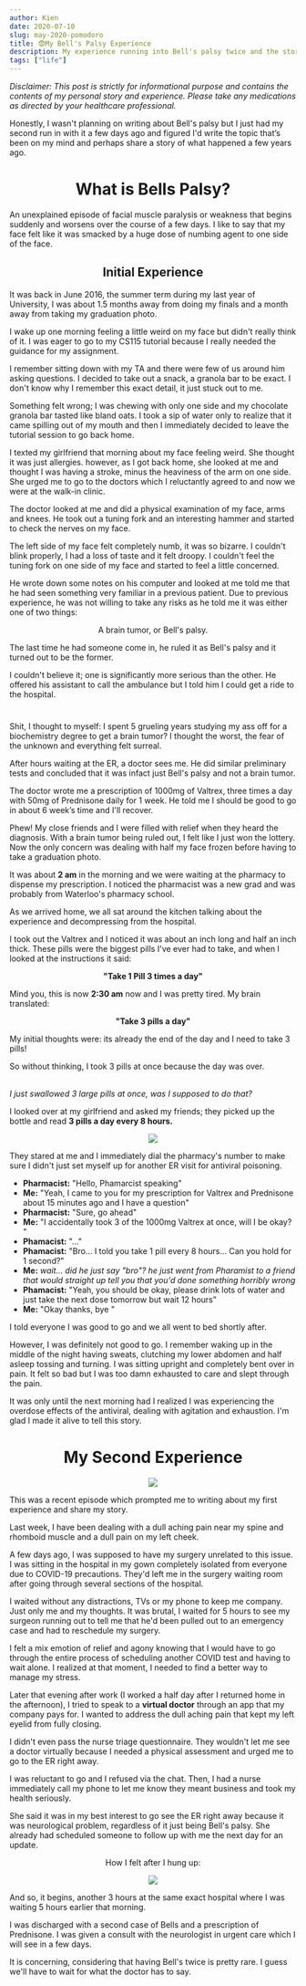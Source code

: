 ```yaml
---
author: Kien
date: 2020-07-10
slug: may-2020-pomodoro
title: 😨My Bell's Palsy Experience
description: My experience running into Bell's palsy twice and the story of how I accidentally overdosed on Valtrex (valacyclovir) like an idiot.
tags: ["life"]
---
```



_Disclaimer: This post is strictly for informational purpose and contains the contents of my personal story and experience. Please take any medications as directed by your healthcare professional._

Honestly, I wasn't planning on writing about Bell's palsy but I just had my second run in with it a few days ago and figured I'd write the topic that’s been on my mind and perhaps share a story of what happened a few years ago.

# <center>What is Bells Palsy?</center>

An unexplained episode of facial muscle paralysis or weakness that begins suddenly and worsens over the course of a few days. I like to say that my face felt like it was smacked by a huge dose of numbing agent to one side of the face.

## <center>Initial Experience</center>

It was back in June 2016, the summer term during my last year of University, I was about 1.5 months away from doing my finals and a month away from taking my graduation photo. 

I wake up one morning feeling a little weird on my face but didn't really think of it. I was eager to go to my CS115 tutorial because I really needed the guidance for my assignment.

I remember sitting down with my TA and there were few of us around him asking questions. I decided to take out a snack, a granola bar to be exact. I don't know why I remember this exact detail, it just stuck out to me.

Something felt wrong; I was chewing with only one side and my chocolate granola bar tasted like bland oats. I took a sip of water only to realize that it came spilling out of my mouth and then I immediately decided to leave the tutorial session to go back home.

I texted my girlfriend that morning about my face feeling weird. She thought it was just allergies. however, as I got back home, she looked at me and thought I was having a stroke, minus the heaviness of the arm on one side. She urged me to go to the doctors which I reluctantly agreed to and now we were at the walk-in clinic.

The doctor looked at me and did a physical examination of my face, arms and knees. He took out a tuning fork and an interesting hammer and started to check the nerves on my face.

The left side of my face felt completely numb, it was so bizarre. I couldn't blink properly, I had a loss of taste and it felt droopy. I couldn't feel the tuning fork on one side of my face and started to feel a little concerned.

He wrote down some notes on his computer and looked at me told me that he had seen something very familiar in a previous patient. Due to previous experience, he was not willing to take any risks as he told me it was either one of two things: 

<center><p>A brain tumor, or Bell's palsy.</p></center>

The last time he had someone come in, he ruled it as Bell's palsy and it turned out to be the former.

I couldn't believe it; one is significantly more serious than the other. He offered his assistant to call the ambulance but I told him I could get a ride to the hospital.

<center> <h1><Twemoji text="🏥 The Hospital"/></h1></center>

Shit, I thought to myself: I spent 5 grueling years studying my ass off for a biochemistry degree to get a brain tumor? I thought the worst, the fear of the unknown and everything felt surreal.

After hours waiting at the ER, a doctor sees me. He did similar preliminary tests and concluded that it was infact just Bell's palsy and not a brain tumor. 

The doctor wrote me a prescription of 1000mg of Valtrex, three times a day with 50mg of Prednisone daily for 1 week. He told me I should be good to go in about 6 week’s time and I'll recover.

Phew! My close friends and I were filled with relief when they heard the diagnosis. With a brain tumor being ruled out, I felt like I just won the lottery. Now the only concern was dealing with half my face frozen before having to take a graduation photo. 

It was about **2 am** in the morning and we were waiting at the pharmacy to dispense my prescription. I noticed the pharmacist was a new grad and was probably from Waterloo's pharmacy school. 

As we arrived home, we all sat around the kitchen talking about the experience and decompressing from the hospital.

I took out the Valtrex and I noticed it was about an inch long and half an inch thick. These pills were the biggest pills I've ever had to take, and when I looked at the instructions it said:

<center><p><strong>"Take 1 Pill 3 times a day"</strong></p></center>

Mind you, this is now **2:30 am** now and I was pretty tired. My brain translated:

<center><p><strong>"Take 3 pills a day"</strong></p></center>

My initial thoughts were: its already the end of the day and I need to take 3 pills!

So without thinking, I took 3 pills at once because the day was over.

<p style={{paddingTop: `2rem`, paddingBottom: `2rem`, marginTop: `3rem`, marginBottom: `3rem`,borderTop: `1px dashed`, borderBottom: `1px dashed`, textAlign:`center`}}>
    <p style={{fontSize: `3rem`, marginBottom: `0`}}><Twemoji text="🧠"/></p>
    <br/>
    <i>I just swallowed 3 large pills at once, was I supposed to do that?</i>
</p>


<p>
I looked over at my girlfriend and asked my friends; they picked up the bottle and read <strong>3 pills a day every 8 hours.</strong>
</p>

<center style={{fontSize: `2rem`}}><img src="https://media1.giphy.com/media/QLXPK5HFpzCjS/giphy.gif?cid=ecf05e479c6bf6b4f5834c65db2943691d8c4f0810c55c89&rid=giphy.gif"/>
</center>

They stared at me and I immediately dial the pharmacy's number to make sure I didn't just set myself up for another ER visit for antiviral poisoning.

<ul style={{listStyleType: `none`}}>
<li><b style={{color: `#FF5370`}}>Pharmacist:</b> "Hello, Phamarcist speaking"</li>
<li><strong>Me:</strong> "Yeah, I came to you for my prescription for Valtrex and Prednisone about 15 minutes ago and I have a question" </li>
<li><b style={{color: `#FF5370`}}>Pharmacist:</b> "Sure, go ahead" </li>
<li><strong>Me:</strong> "I accidentally took 3 of the 1000mg Valtrex at once, will I be okay? <span style="font-size: 1.2rem"><Twemoji text="😐"/></span>"</li>
<li><b style={{color: `#FF5370`}}>Phamacist:</b> "...<span style="font-size: 1.2rem"><Twemoji text="😶"/></span>" </li>
<li><b style={{color: `#FF5370`}}>Phamacist:</b> "Bro... I told you take 1 pill every 8 hours... Can you hold for 1 second?"</li>
<li style={{paddingTop: `2rem`, paddingBottom: `2rem`, marginTop: `3rem`, marginBottom: `3rem`,borderTop: `1px solid`, borderBottom: `1px solid`}}><strong>Me:</strong> <i>wait... did he just say "bro"? he just went from Pharamist to a friend that would straight up tell you that you'd done something horribly wrong</i></li>
<li><b style={{color: `#FF5370`}}>Phamacist:</b> "Yeah, you should be okay, please drink lots of water and just take the next dose tomorrow but wait 12 hours"</li>
<li><strong>Me:</strong> "Okay thanks, bye <span style="font-size: 1.2rem"><Twemoji text="😅"/></span>"</li>
</ul>


I told everyone I was good to go and we all went to bed shortly after.

However, I was definitely not good to go. I remember waking up in the middle of the night having sweats, clutching my lower abdomen and half asleep tossing and turning. I was sitting upright and completely bent over in pain. It felt so bad but I was too damn exhausted to care and slept through the pain.

It was only until the next morning had I realized I was experiencing the overdose effects of the antiviral, dealing with agitation and exhaustion. I'm glad I made it alive to tell this story.

# <center>My Second Experience</center>

<center style={{fontSize: `2rem`}}><img src="https://media0.giphy.com/media/29bKyyjDKX1W8/giphy.gif?cid=ecf05e4745b2dd41d513bf9cc8b34e9f2351bc84334f15b5&rid=giphy.gif"/>
</center>

This was a recent episode which prompted me to writing about my first experience and share my story.

Last week, I have been dealing with a dull aching pain near my spine and rhomboid muscle and a dull pain on my left cheek.

A few days ago, I was supposed to have my surgery unrelated to this issue. I was sitting in the hospital in my gown completely isolated from everyone due to COVID-19 precautions. They'd left me in the surgery waiting room after going through several sections of the hospital.

I waited without any distractions, TVs or my phone to keep me company. Just only me and my thoughts. It was brutal, I waited for 5 hours to see my surgeon running out to tell me that he'd been pulled out to an emergency case and had to reschedule my surgery.

I felt a mix emotion of relief and agony knowing that I would have to go through the entire process of scheduling another COVID test and having to wait alone. I realized at that moment, I needed to find a better way to manage my stress.

Later that evening after work (I worked a half day after I returned home in the afternoon), I tried to speak to a **virtual doctor** through an app that my company pays for. I wanted to address the dull aching pain that kept my left eyelid from fully closing. 

I didn't even pass the nurse triage questionnaire. They wouldn't let me see a doctor virtually because I needed a physical assessment and urged me to go to the ER right away.

I was reluctant to go and I refused via the chat. Then, I had a nurse immediately call my phone to let me know they meant business and took my health seriously.

She said it was in my best interest to go see the ER right away because it was neurological problem, regardless of it just being Bell's palsy. She already had scheduled someone to follow up with me the next day for an update.

<center><p>How I felt after I hung up:</p></center>

<center><img src="https://media.giphy.com/media/LTyOTsYnsgidO/source.gif"/></center>

And so, it begins, another 3 hours at the same exact hospital where I was waiting 5 hours earlier that morning.

I was discharged with a second case of Bells and a prescription of Prednisone. I was given a consult with the neurologist in urgent care which I will see in a few days. 

It is concerning, considering that having Bell's twice is pretty rare. I guess we'll have to wait for what the doctor has to say.
